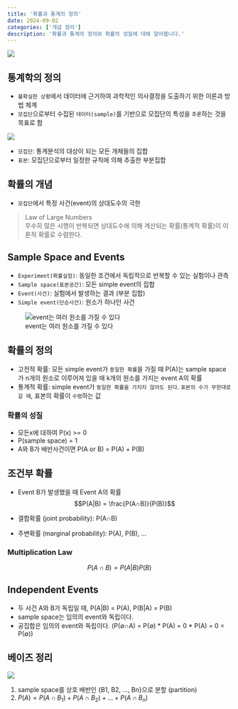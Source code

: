 ```yaml
---
title: '확률과 통계의 정의'
date: 2024-09-02
categories: ['개념 정리']
description: '확률과 통계의 정의와 확률의 성질에 대해 알아봅니다.'
---
```


![](/img/stat-thumb.jpg){.post-thumbnail}

## 통계학의 정의

- `불확실한 상황`에서 데이터에 근거하여 과학적인 의사결정을 도출하기 위한 이론과 방법 체계
- `모집단`으로부터 수집된 `데이터(sample)`를 기반으로 모집단의 특성을 `추론`하는 것을 목표로 함

![](/img/mosu.png)

- `모집단`: 통계분석의 대상이 되는 모든 개체들의 집합
- `표본`: 모집단으로부터 일정한 규칙에 의해 추출한 부분집합

## 확률의 개념

- `모집단`에서 특정 사건(event)의 상대도수의 극한

> Law of Large Numbers  
> 무수히 많은 시행이 반복되면 상대도수에 의해 계산되는 확률(통계적 확률)이 이론적 확률로 수렴한다.

## Sample Space and Events

- `Experiment(확률실험)`: 동일한 조건에서 독립적으로 반복할 수 있는 실험이나 관측
- `Sample space(표본공간)`: 모든 simple event의 집합
- `Event(사건)`: 실험에서 발생하는 결과 (부분 집합)
- `Simple event(단순사건)`: 원소가 하나인 사건

![event는 여러 원소를 가질 수 있다](/img/event.png)

## 확률의 정의

- 고전적 확률: 모든 simple event가 `동일한 확률`을 가질 때 P(A)는 sample space가 n개의 원소로 이루어져 있을 때 k개의 원소를 가지는 event A의 확률
- 통계적 확률: simple event가 `동일한 확률을 가지지 않아도 된다`. `표본의 수가 무한대로 갈 때`, 표본의 확률이 `수렴`하는 값

### 확률의 성질

- 모든x에 대하여 P(x) >= 0
- P(sample space) = 1
- A와 B가 배반사건이면 P(A or B) = P(A) + P(B)

## 조건부 확률

- Event B가 발생했을 때 Event A의 확률
$$P(A|B) = \frac{P(A∩B)}{P(B)}$$

- 결합확률 (joint probability): P(A∩B)
- 주변확률 (marginal probability): P(A), P(B), ...

### Multiplication Law

$$P(A∩B) = P(A|B)P(B)$$

## Independent Events

- 두 사건 A와 B가 독립일 때, P(A|B) = P(A), P(B|A) = P(B)
- sample space는 임의의 event와 독립이다.
- 공집합은 임의의 event와 독립이다. (P(∅∩A) = P(∅) * P(A) = 0 * P(A) = 0 = P(∅))

## 베이즈 정리

![](/img/bayse.png)

1. sample space를 상호 배반인 {B1, B2, ..., Bn}으로 분할 (partition)
2. $P(A) = P(A∩B_1) + P(A∩B_2) + ... + P(A∩B_n)$

